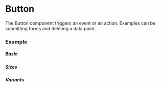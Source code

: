 
<Meta title='COMPONENTS/Button' />

# Button

The Button component triggers an event or an action. Examples can be submitting forms and deleting a data point.

### Example

##### Basic

<Canvas>
  <Story id='components-stories-button--basic' />
</Canvas>

##### Sizes

<Canvas>
  <Story id='components-stories-button--sizes' />
</Canvas>

##### Variants

<Canvas>
  <Story id='components-stories-button--variants' />
</Canvas>
